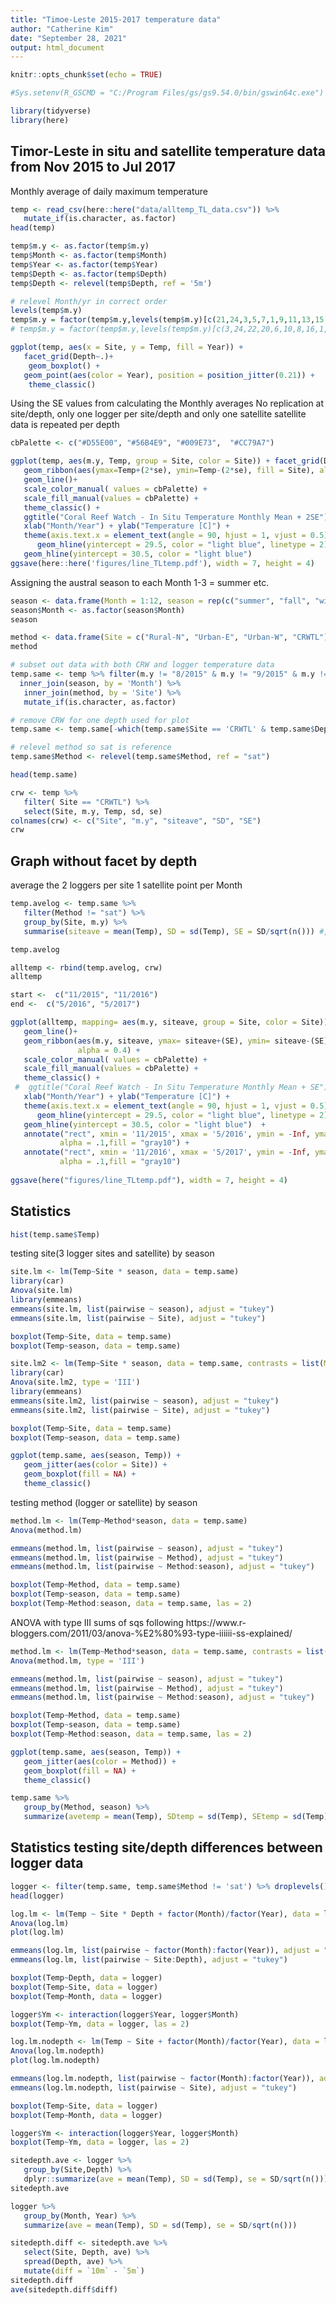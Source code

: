 ```yaml
---
title: "Timoe-Leste 2015-2017 temperature data"
author: "Catherine Kim"
date: "September 28, 2021"
output: html_document
---
```


```r
knitr::opts_chunk$set(echo = TRUE)

#Sys.setenv(R_GSCMD = "C:/Program Files/gs/gs9.54.0/bin/gswin64c.exe")

library(tidyverse)
library(here)
```

## Timor-Leste in situ and satellite temperature data from Nov 2015 to Jul 2017

Monthly average of daily maximum temperature

```r
temp <- read_csv(here::here("data/alltemp_TL_data.csv")) %>% 
   mutate_if(is.character, as.factor)
head(temp)

temp$m.y <- as.factor(temp$m.y)
temp$Month <- as.factor(temp$Month)
temp$Year <- as.factor(temp$Year)
temp$Depth <- as.factor(temp$Depth)
temp$Depth <- relevel(temp$Depth, ref = '5m')

# relevel Month/yr in correct order
levels(temp$m.y)
temp$m.y = factor(temp$m.y,levels(temp$m.y)[c(21,24,3,5,7,1,9,11,13,15,17,19,22,25,4,6,8,2,10,12,14,16,18,20,23)])
# temp$m.y = factor(temp$m.y,levels(temp$m.y)[c(3,24,22,20,6,10,8,16,1,18,14,12,4,25,23,21,7,11,9,17,2,19,15,13,5)])
```

```r
ggplot(temp, aes(x = Site, y = Temp, fill = Year)) +
   facet_grid(Depth~.)+
    geom_boxplot() +
   geom_point(aes(color = Year), position = position_jitter(0.21)) +
    theme_classic()
```

Using the SE values from calculating the Monthly averages
No replication at site/depth, only one logger per site/depth and only one satellite 
satellite data is repeated per depth

```r
cbPalette <- c("#D55E00", "#56B4E9", "#009E73",  "#CC79A7")

ggplot(temp, aes(m.y, Temp, group = Site, color = Site)) + facet_grid(Depth~.) +
   geom_ribbon(aes(ymax=Temp+(2*se), ymin=Temp-(2*se), fill = Site), alpha = 0.4) +
   geom_line()+
   scale_color_manual( values = cbPalette) +
   scale_fill_manual(values = cbPalette) +
   theme_classic() +
   ggtitle("Coral Reef Watch - In Situ Temperature Monthly Mean + 2SE") +
   xlab("Month/Year") + ylab("Temperature [C]") +
   theme(axis.text.x = element_text(angle = 90, hjust = 1, vjust = 0.5)) +
      geom_hline(yintercept = 29.5, color = "light blue", linetype = 2) +
   geom_hline(yintercept = 30.5, color = "light blue") 
ggsave(here::here('figures/line_TLtemp.pdf'), width = 7, height = 4)
```

Assigning the austral season to each Month 1-3 = summer etc.

```r
season <- data.frame(Month = 1:12, season = rep(c("summer", "fall", "winter", "spring"), each = 3))
season$Month <- as.factor(season$Month)
season

method <- data.frame(Site = c("Rural-N", "Urban-E", "Urban-W", "CRWTL"), Method = c("insitu", "insitu", "insitu", "sat"))
method

# subset out data with both CRW and logger temperature data
temp.same <- temp %>% filter(m.y != "8/2015" & m.y != "9/2015" & m.y != "10/2015" & m.y != "11/2015" & m.y != "6/2017" & m.y != "7/2017" & m.y != "8/2017") %>% 
  inner_join(season, by = 'Month') %>% 
   inner_join(method, by = 'Site') %>% 
   mutate_if(is.character, as.factor)

# remove CRW for one depth used for plot
temp.same <- temp.same[-which(temp.same$Site == 'CRWTL' & temp.same$Depth == '10m'),] #

# relevel method so sat is reference
temp.same$Method <- relevel(temp.same$Method, ref = "sat")

head(temp.same)

crw <- temp %>% 
   filter( Site == "CRWTL") %>% 
   select(Site, m.y, Temp, sd, se)
colnames(crw) <- c("Site", "m.y", "siteave", "SD", "SE")
crw

```

## Graph without facet by depth
average the 2 loggers per site
1 satellite point per Month

```r
temp.avelog <- temp.same %>% 
   filter(Method != "sat") %>% 
   group_by(Site, m.y) %>% 
   summarise(siteave = mean(Temp), SD = sd(Temp), SE = SD/sqrt(n())) #, N = n())

temp.avelog

alltemp <- rbind(temp.avelog, crw)
alltemp
```

```r
start <-  c("11/2015", "11/2016")
end <-  c("5/2016", "5/2017")

ggplot(alltemp, mapping= aes(m.y, siteave, group = Site, color = Site)) +
   geom_line()+
   geom_ribbon(aes(m.y, siteave, ymax= siteave+(SE), ymin= siteave-(SE), fill = Site),
               alpha = 0.4) + 
   scale_color_manual( values = cbPalette) +
   scale_fill_manual(values = cbPalette) +
   theme_classic() +
 #  ggtitle("Coral Reef Watch - In Situ Temperature Monthly Mean + SE") +
   xlab("Month/Year") + ylab("Temperature [C]") +
   theme(axis.text.x = element_text(angle = 90, hjust = 1, vjust = 0.5)) +
      geom_hline(yintercept = 29.5, color = "light blue", linetype = 2) +
   geom_hline(yintercept = 30.5, color = "light blue")  +
   annotate("rect", xmin = '11/2015', xmax = '5/2016', ymin = -Inf, ymax = Inf,
           alpha = .1,fill = "gray10") +
   annotate("rect", xmin = '11/2016', xmax = '5/2017', ymin = -Inf, ymax = Inf,
           alpha = .1,fill = "gray10")
  
ggsave(here("figures/line_TLtemp.pdf"), width = 7, height = 4)
```

## Statistics

```r
hist(temp.same$Temp)
```

testing site(3 logger sites and satellite) by season
```r
site.lm <- lm(Temp~Site * season, data = temp.same)
library(car)
Anova(site.lm)
library(emmeans)
emmeans(site.lm, list(pairwise ~ season), adjust = "tukey")
emmeans(site.lm, list(pairwise ~ Site), adjust = "tukey")

boxplot(Temp~Site, data = temp.same)
boxplot(Temp~season, data = temp.same)
```
```r
site.lm2 <- lm(Temp~Site * season, data = temp.same, contrasts = list(Method = contr.sum, season = contr.sum))
library(car)
Anova(site.lm2, type = 'III')
library(emmeans)
emmeans(site.lm2, list(pairwise ~ season), adjust = "tukey")
emmeans(site.lm2, list(pairwise ~ Site), adjust = "tukey")

boxplot(Temp~Site, data = temp.same)
boxplot(Temp~season, data = temp.same)
```

```r
ggplot(temp.same, aes(season, Temp)) + 
   geom_jitter(aes(color = Site)) +
   geom_boxplot(fill = NA) + 
   theme_classic()
```

testing method (logger or satellite) by season
```r
method.lm <- lm(Temp~Method*season, data = temp.same)
Anova(method.lm)

emmeans(method.lm, list(pairwise ~ season), adjust = "tukey")
emmeans(method.lm, list(pairwise ~ Method), adjust = "tukey")
emmeans(method.lm, list(pairwise ~ Method:season), adjust = "tukey")

boxplot(Temp~Method, data = temp.same)
boxplot(Temp~season, data = temp.same)
boxplot(Temp~Method:season, data = temp.same, las = 2)
```

ANOVA with type III sums of sqs following https://www.r-bloggers.com/2011/03/anova-%E2%80%93-type-iiiiii-ss-explained/
```r
method.lm <- lm(Temp~Method*season, data = temp.same, contrasts = list(Method = contr.sum, season = contr.sum))
Anova(method.lm, type = 'III')

emmeans(method.lm, list(pairwise ~ season), adjust = "tukey")
emmeans(method.lm, list(pairwise ~ Method), adjust = "tukey")
emmeans(method.lm, list(pairwise ~ Method:season), adjust = "tukey")

boxplot(Temp~Method, data = temp.same)
boxplot(Temp~season, data = temp.same)
boxplot(Temp~Method:season, data = temp.same, las = 2)
```

```r
ggplot(temp.same, aes(season, Temp)) + 
   geom_jitter(aes(color = Method)) +
   geom_boxplot(fill = NA) + 
   theme_classic()
```

```r
temp.same %>% 
   group_by(Method, season) %>% 
   summarize(avetemp = mean(Temp), SDtemp = sd(Temp), SEtemp = sd(Temp)/sqrt(n()))
```

## Statistics testing site/depth differences between logger data

```r
logger <- filter(temp.same, temp.same$Method != 'sat') %>% droplevels()
head(logger)
```

```r
log.lm <- lm(Temp ~ Site * Depth + factor(Month)/factor(Year), data = logger)
Anova(log.lm)
plot(log.lm)

emmeans(log.lm, list(pairwise ~ factor(Month):factor(Year)), adjust = "tukey")
emmeans(log.lm, list(pairwise ~ Site:Depth), adjust = "tukey")

boxplot(Temp~Depth, data = logger)
boxplot(Temp~Site, data = logger)
boxplot(Temp~Month, data = logger)

logger$Ym <- interaction(logger$Year, logger$Month)
boxplot(Temp~Ym, data = logger, las = 2)
```

```r
log.lm.nodepth <- lm(Temp ~ Site + factor(Month)/factor(Year), data = logger)
Anova(log.lm.nodepth)
plot(log.lm.nodepth)

emmeans(log.lm.nodepth, list(pairwise ~ factor(Month):factor(Year)), adjust = "tukey")
emmeans(log.lm.nodepth, list(pairwise ~ Site), adjust = "tukey")

boxplot(Temp~Site, data = logger)
boxplot(Temp~Month, data = logger)

logger$Ym <- interaction(logger$Year, logger$Month)
boxplot(Temp~Ym, data = logger, las = 2)
```

```r
sitedepth.ave <- logger %>% 
   group_by(Site,Depth) %>% 
   dplyr::summarize(ave = mean(Temp), SD = sd(Temp), se = SD/sqrt(n()))
sitedepth.ave

logger %>% 
   group_by(Month, Year) %>% 
   summarize(ave = mean(Temp), SD = sd(Temp), se = SD/sqrt(n()))
```
```r
sitedepth.diff <- sitedepth.ave %>% 
   select(Site, Depth, ave) %>% 
   spread(Depth, ave) %>% 
   mutate(diff = `10m` - `5m`)
sitedepth.diff
ave(sitedepth.diff$diff)
```